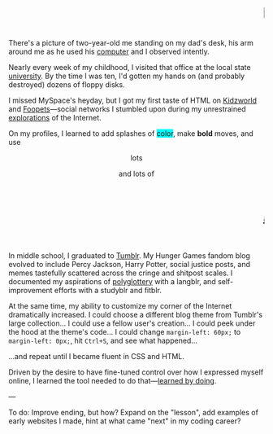 
<Layout>

<marquee><h1>learning to code</h1></marquee>

There's a picture of two-year-old me standing on my dad's desk, his arm around me as he used his [computer](temp) and I observed intently.

Nearly every week of my childhood, I visited that office at the local state [university](temp). By the time I was ten, I'd gotten my hands on (and probably destroyed) dozens of floppy disks.

I missed MySpace's heyday, but I got my first taste of HTML on <a class="external" href="https://www.kidzworld.com/" target="_blank">Kidzworld</a> and <a class="external" href="http://www.foopets.com/" target="_blank">Foopets</a>—social networks I stumbled upon during my unrestrained [explorations](temp) of the Internet.

On my profiles, I learned to add splashes of <span style="background: cyan">color</span>, make <b>bold</b> moves, and use

<center><p>lots</p></center>

<center><p>and lots of</p></center>

<marquee><p style="font-style: italic; font-size: 36px; text-decoration: underline;">marquees!</p></marquee>

In middle school, I graduated to <a class="external" href="https://radiantxrad.tumblr.com" target="_blank">Tumblr</a>. My Hunger Games fandom blog evolved to include Percy Jackson, Harry Potter, social justice posts, and memes tastefully scattered across the cringe and shitpost scales. I documented my aspirations of [polyglottery](temp) with a langblr, and self-improvement efforts with a studyblr and fitblr.

At the same time, my ability to customize my corner of the Internet dramatically increased. I could choose a different blog theme from Tumblr's large collection... I could use a fellow user's creation... I could peek under the hood at the theme's code... I could change `margin-left: 60px;` to `margin-left: 0px;`, hit `Ctrl+S`, and see what happened...

...and repeat until I became fluent in CSS and HTML.

Driven by the desire to have fine-tuned control over how I expressed myself online, I learned the tool needed to do that—[learned by doing](temp).

—

To do: Improve ending, but how? Expand on the "lesson", add examples of early websites I made, hint at what came "next" in my coding career?

</Layout>
